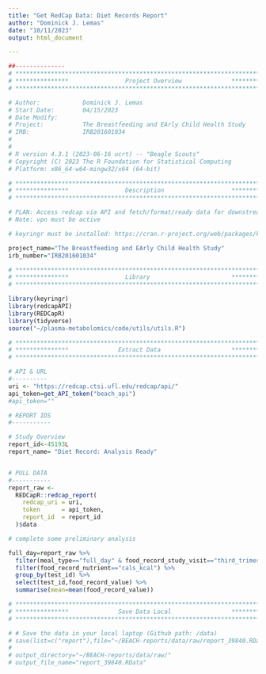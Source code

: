 ```yaml
---
title: "Get RedCap Data: Diet Records Report"
author: "Dominick J. Lemas"
date: "10/11/2023"
output: html_document

---
```


```r
##-------------- 
# **************************************************************************** #
# ***************                Project Overview              *************** #
# **************************************************************************** #

# Author:            Dominick J. Lemas
# Start Date:        04/15/2023 
# Date Modify:       
# Project:           The Breastfeeding and EArly Child Health Study
# IRB:               IRB201601034
#                   
#
# R version 4.3.1 (2023-06-16 ucrt) -- "Beagle Scouts"
# Copyright (C) 2023 The R Foundation for Statistical Computing
# Platform: x86_64-w64-mingw32/x64 (64-bit) 

# **************************************************************************** #
# ***************                Description                   *************** #
# **************************************************************************** #

# PLAN: Access redcap via API and fetch/format/ready data for downstream analysis.
# Note: vpn must be active

# keyringr must be installed: https://cran.r-project.org/web/packages/keyringr/vignettes/Avoiding_plain_text_passwords_in_R_with_keyringr.html

project_name="The Breastfeeding and EArly Child Health Study"
irb_number="IRB201601034"

```

```r

# **************************************************************************** #
# ***************                Library                       *************** #
# **************************************************************************** #

library(keyringr)
library(redcapAPI)
library(REDCapR)
library(tidyverse)
source("~/plasma-metabolomics/code/utils/utils.R")


```

```r

# **************************************************************************** #
# ***************              Extract Data                    *************** #
# **************************************************************************** #

# API & URL
#----------
uri <- "https://redcap.ctsi.ufl.edu/redcap/api/"
api_token=get_API_token("beach_api")
#api_token=""

# REPORT IDS
#-----------

# Study Overview
report_id<-45193L
report_name= "Diet Record: Analysis Ready"


# PULL DATA
#-----------
report_raw <-
  REDCapR::redcap_report(
    redcap_uri = uri,
    token      = api_token,
    report_id  = report_id
  )$data 


```

```r

# complete some preliminary analysis

full_day=report_raw %>%
  filter(meal_type=="full_day" & food_record_study_visit=="third_trimester") %>%
  filter(food_record_nutrient=="cals_kcal") %>%
  group_by(test_id) %>%
  select(test_id,food_record_value) %>%
  summarise(mean=mean(food_record_value))


```


```r

# **************************************************************************** #
# ***************              Save Data Local                 *************** #
# **************************************************************************** #

# # Save the data in your local laptop (Github path: /data)
# save(list=c("report"),file="~/BEACH-reports/data/raw/report_39840.RData")
# 
# output_directory="~/BEACH-reports/data/raw/"
# output_file_name="report_39840.RData"

```

